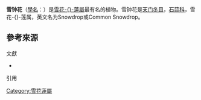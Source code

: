 {{Merge to|雪滴花|discuss=Talk:雪滴花#请求与雪钟花合并|time=2022-03-20T04:52:55+00:00}}
{{refimprove|time=2016-02-16T15:31:13+00:00}}
{{Expand language|en }}
{{noteTA
|1= zh-tw:雪花蓮;zh-cn:雪钟花;
}}
{{各地中文名
|cn=雪钟花
|tw=雪花蓮<ref name="郭華仁2015-p39-p336">{{harvnb|郭華仁|2015|pp=39、336}}</ref><ref>{{cite web|url=http://www.tari.gov.tw/df_ufiles/Applied/Ch09(1).pdf |title=抗蟲基因轉殖作物之研發 |work=利用天敵防治作物害蟲|author1=林鳳琪 |publisher=[[行政院農業委員會農業試驗所|行政院農業委員會農業試驗所]] | accessdate=2016-02-16 |date=2007-08-01 }}{{rp|97}}：[http://www.tari.gov.tw/publication3/index-1.asp?Parser=99,9,54,,,,,131,,,2 第130號　作物蟲害之非農藥防治技術　(2007年)]－[http://www.tari.gov.tw/sub/publication/index-1.asp?Parser=99,29,875,350,,,,167 章節PDF]</ref>
|hk=
|image=Galanthus nivalis 1.jpg
}}

'''雪钟花'''（[[學名|學名]]：{{sname|Galanthus nivalis}}）是[[雪花莲属|雪花-{}-蓮屬]]最有名的植物。雪钟花是[[天门冬目|天门冬目]]，[[石蒜科|石蒜科]]，雪花-{}-莲属，英文名为Snowdrop或Common Snowdrop。

== 參考來源 ==
;文獻
*{{cite book|author1=郭華仁 |ref={{sfnref|郭華仁|2015}} |title=《種子學》|url=http://books.google.com/books?id=19VICwAAQBAJ|date=18 November 2015 |origyear=2015 |publisher=[[國立臺灣大學|國立臺灣大學]]出版中心|isbn=978-986-350-113-8}}

;引用
{{reflist|36em|refs=
}}

[[Category:雪花蓮屬|Category:雪花蓮屬]]